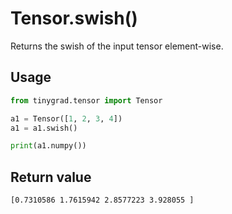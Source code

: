 # Tensor.swish()

Returns the swish of the input tensor element-wise.

## Usage
```python copy
from tinygrad.tensor import Tensor

a1 = Tensor([1, 2, 3, 4])
a1 = a1.swish()

print(a1.numpy())
```

## Return value
```bash
[0.7310586 1.7615942 2.8577223 3.928055 ]
```